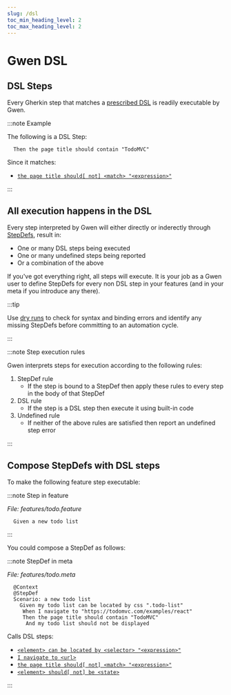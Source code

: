 ```yaml
--- 
slug: /dsl
toc_min_heading_level: 2
toc_max_heading_level: 2
---
```



# Gwen DSL

## DSL Steps

Every Gherkin step that matches a [prescribed DSL](/docs/dsl/reference) is readily executable by Gwen.

:::note Example

The following is a DSL Step:

```gherkin
  Then the page title should contain "TodoMVC"
```

Since it matches:

- [`the page title should[ not] <match> "<expression>"`](/docs/dsl/reference#the-page-title-should-match-expression)

:::

## All execution happens in the DSL

Every step interpreted by Gwen will either directly or inderectly through [StepDefs](/docs/meta#stepdefs), result in:
- One or many DSL steps being executed
- One or many undefined steps being reported
- Or a combination of the above

If you've got everything right, all steps will execute. It is your job as a Gwen user to define StepDefs for every non DSL step in your features (and in your meta if you introduce any there). 

:::tip

Use [dry runs](/docs/modes/dry-runs) to check for syntax and binding errors and identify any missing StepDefs before committing to an automation cycle.

:::

:::note Step execution rules

Gwen interprets steps for execution according to the following rules:

1. StepDef rule
   - If the step is bound to a StepDef then apply these rules to every step in the body of that StepDef
2. DSL rule
   - If the step is a DSL step then execute it using built-in code
3. Undefined rule
   - If neither of the above rules are satisfied then report an undefined step error
   
:::

## Compose StepDefs with DSL steps

To make the following feature step executable:

:::note Step in feature

*File: features/todo.feature*

```gherkin
  Given a new todo list
```

:::

You could compose a StepDef as follows:

:::note StepDef in meta

*File: features/todo.meta*

```gherkin {4-7}
  @Context
  @StepDef
  Scenario: a new todo list
    Given my todo list can be located by css ".todo-list"
     When I navigate to "https://todomvc.com/examples/react"
     Then the page title should contain "TodoMVC"
      And my todo list should not be displayed
```

Calls DSL steps:

- [`<element> can be located by <selector> "<expression>"`](/docs/dsl/reference#element-can-be-located-by-selector-expression)
- [`I navigate to <url>`](/docs/dsl/reference#i-navigate-to-url)
- [`the page title should[ not] <match> "<expression>"`](/docs/dsl/reference#the-page-title-should-match-expression)
- [`<element> should[ not] be <state>`](/docs/dsl/reference#element-should-be-state)

:::
